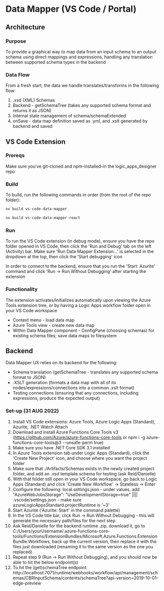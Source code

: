 
<Meta title="Docs/Data Mapper" />

# Data Mapper (VS Code / Portal)

## Architecture

### Purpose

To provide a graphical way to map data from an input schema to an output schema using direct mappings and expressions, handling any translation between supported schema types in the backend

### Data Flow

From a fresh start, the data we handle translates/transforms in the following flow:

1. .xsd (XML) Schemas
2. Backend - getSchemaTree (takes any supported schema format and returns it as JSON)
3. Internal state management of schema/schemaExtended
4. onSave - data map definition saved as .yml, and .xslt generated by backend and saved

## VS Code Extension

### Prereqs

Make sure you've git-cloned and npm-installed-in the logic_apps_designer repo

### Build

To build, run the following commands in order (from the root of the repo folder):

```bash
nx build vs-code-data-mapper
```

```bash
nx build vs-code-data-mapper-react
```

### Run

To run the VS Code extension (in debug mode), ensure you have the repo folder opened in VS Code,
then click the 'Run and Debug' tab on the left (Activity) bar. Make sure 'Run Data Mapper Extension...'
is selected in the dropdown at the top, then click the 'Start debugging' icon

In order to connect to the backend, ensure that you run the 'Start: Azurite' command and click 'Run -> Run Without Debugging' after starting the extension

### Functionality

The extension activates/initializes automatically upon viewing the Azure Tools extension tree, or by having a Logic Apps workflow folder open in your VS Code workspace

- Context menu - load data map
- Azure Tools view - create new data map
- Within Data Mapper component - ConfigPane (choosing schemas) for existing schema files; save data maps to filesystem

## Backend

Data Mapper UX relies on its backend for the following:

- Schema translation (getSchemaTree - translates any supported schema format to JSON)
- .XSLT generation (formats a data map with all of its nodes/expressions/connections into a common .xslt format)
- Testing connections (ensuring that any connections, including expressions, produce the expected output)

### Set-up (31 AUG 2022)

1. Install VS Code extensions: Azure Tools, Azure Logic Apps (Standard), Azurite, .NET Watch Attach
2. Download and install Azure Functions Core Tools v3 (https://github.com/Azure/azure-functions-core-tools or npm i -g azure-functions-core-tools@3 --unsafe-perm true)
3. Make sure you have .NET Core SDK 3.1 installed
4. In Azure Tools extension tab under Logic Apps (Standard), click the 'Create New Project' icon, and choose where you want the project folder
5. Make sure that ./Artifacts/Schemas exists in the newly created project folder, and add an .xsd template schema for testing (ask Reid/Danielle)
6. With that folder still open in your VS Code workspace, go back to Logic Apps (Standard) and click 'Create New Workflow' -> Stateless -> Enter
7. Configure the following: local.settings.json - under values, add "AzureWebJobsStorage": "UseDevelopmentStorage=true" |||| .vscode/settings.json - make sure azureLogicAppsStandard.projectRuntime is '~3'
8. Start Azurite ('Azurite: Start' in the command palette)
9. In the VS Code title bar, click Run -> Run Without Debugging - this will generate the necessary path/files for the next step
10. Ask Reid/Danielle for the backend runtime .zip, download it, go to C:/Users/yourUsername/.azure-functions-core-tools/Functions/ExtensionBundles/Microsoft.Azure.Functions.ExtensionBundle.Workflows,
    back up the current version, then replace it with the files just downloaded (renaming it to the same version as the one you replaced)
11. Repeat step 9 (Run -> Run Without Debugging), and you should now be able to hit the below endpoint(s)
12. To hit the (get)schemaTree endpoint: http://localhost:7071/runtime/webhooks/workflow/api/management/schemas/CBRInputSchema/contents/schemaTree?api-version=2019-10-01-edge-preview
